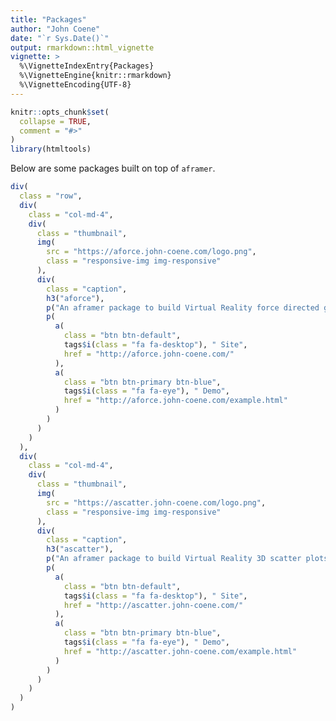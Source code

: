 ```yaml
---
title: "Packages"
author: "John Coene"
date: "`r Sys.Date()`"
output: rmarkdown::html_vignette
vignette: >
  %\VignetteIndexEntry{Packages}
  %\VignetteEngine{knitr::rmarkdown}
  %\VignetteEncoding{UTF-8}
---
```


```r
knitr::opts_chunk$set(
  collapse = TRUE,
  comment = "#>"
)
library(htmltools)
```

Below are some packages built on top of `aframer`.

```r
div(
  class = "row",
  div(
    class = "col-md-4",
    div(
      class = "thumbnail",
      img(
        src = "https://aforce.john-coene.com/logo.png",
        class = "responsive-img img-responsive"
      ),
      div(
        class = "caption",
        h3("aforce"),
        p("An aframer package to build Virtual Reality force directed graphs."),
        p(
          a(
            class = "btn btn-default",
            tags$i(class = "fa fa-desktop"), " Site",
            href = "http://aforce.john-coene.com/"
          ),
          a(
            class = "btn btn-primary btn-blue",
            tags$i(class = "fa fa-eye"), " Demo",
            href = "http://aforce.john-coene.com/example.html"
          )
        )
      )
    )
  ),
  div(
    class = "col-md-4",
    div(
      class = "thumbnail",
      img(
        src = "https://ascatter.john-coene.com/logo.png",
        class = "responsive-img img-responsive"
      ),
      div(
        class = "caption",
        h3("ascatter"),
        p("An aframer package to build Virtual Reality 3D scatter plots."),
        p(
          a(
            class = "btn btn-default",
            tags$i(class = "fa fa-desktop"), " Site",
            href = "http://ascatter.john-coene.com/"
          ),
          a(
            class = "btn btn-primary btn-blue",
            tags$i(class = "fa fa-eye"), " Demo",
            href = "http://ascatter.john-coene.com/example.html"
          )
        )
      )
    )
  )
)
```
